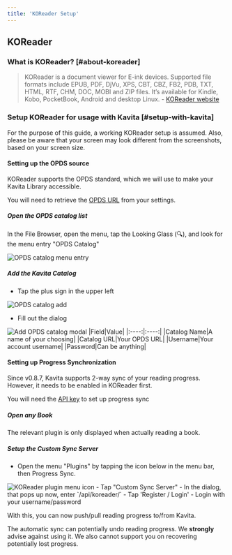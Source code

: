 ```yaml
---
title: 'KOReader Setup'
---
```


## KOReader

### What is KOReader? [#about-koreader]

> KOReader is a document viewer for E-ink devices. Supported file formats include EPUB, PDF, DjVu, XPS, CBT, CBZ, FB2, PDB, TXT, HTML, RTF, CHM, DOC, MOBI and ZIP files. It’s available for Kindle, Kobo, PocketBook, Android and desktop Linux.
\- [KOReader website](https://koreader.rocks)

### Setup KOReader for usage with Kavita [#setup-with-kavita]

<Callout type="info" emoji="ℹ️">For the purpose of this guide, a working KOReader setup is assumed.
Also, please be aware that your screen may look different from the screenshots, based on your screen size.</Callout>

#### Setting up the OPDS source

KOReader supports the OPDS standard, which we will use to make your Kavita Library accessible.

You will need to retrieve the [OPDS URL](/guides/user-settings/3rdpartycilents/#opds-url) from your settings.

<Steps>

##### Open the OPDS catalog list

In the File Browser, open the menu, tap the Looking Glass (🔍), and look for the menu entry "OPDS Catalog"

<Image src={OPDS1} alt="OPDS catalog menu entry" width={250} height={400}/>

##### Add the Kavita Catalog

- Tap the plus sign in the upper left
<Image src={OPDS2_1} alt="OPDS catalog add" width={250} height={100} />

- Fill out the dialog
<Image src={OPDS2_2} alt="Add OPDS catalog modal" width={250} height={400} />
|Field|Value|
|:----:|:----:|
|Catalog Name|A name of your choosing|
|Catalog URL|Your OPDS URL|
|Username|Your account username|
|Password|Can be anything|
</Steps>

#### Setting up Progress Synchronization

Since v0.8.7, Kavita supports 2-way sync of your reading progress. However, it needs to be enabled in KOReader first.

<Callout type="info" emoji="ℹ️">You will need the [API key](/guides/user-settings/3rdpartycilents/#api-key) to set up progress sync</Callout>

<Steps>

##### Open any Book

The relevant plugin is only displayed when actually reading a book.

##### Setup the Custom Sync Server

- Open the menu "Plugins" by tapping the icon below in the menu bar, then Progress Sync.
<Image src={SYNC_ICON} alt="KOReader plugin menu icon" width={64} height={64} />
- Tap "Custom Sync Server"
- In the dialog, that pops up now, enter `<your-kavita-server>/api/koreader/<your-api-token>`
- Tap 'Register / Login'
- Login with your username/password
</Steps>

With this, you can now push/pull reading progress to/from Kavita.

<Callout type="warning" emoji="⚠️">The automatic sync can potentially undo reading progress. We **strongly** advise against using it. We also cannot support you on recovering potentially lost progress.</Callout>